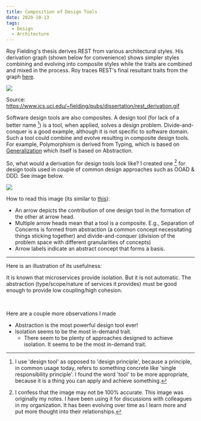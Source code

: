 ```yaml
---
title: Composition of Design Tools
date: 2020-10-13
tags:
  - Design
  - Architecture
---
```

Roy Fielding's thesis derives REST from various architectural styles. His derivation graph (shown below for convenience) shows simpler styles combining and evolving into composite styles while the traits are combined and mixed in the process. Roy traces REST's final resultant traits from the graph [here](https://www.ics.uci.edu/~fielding/pubs/dissertation/net_arch_styles.htm#sec_3_9). 

[![](https://www.ics.uci.edu/~fielding/pubs/dissertation/rest_derivation.gif)](https://www.ics.uci.edu/~fielding/pubs/dissertation/rest_derivation.gif)

Source: https://www.ics.uci.edu/~fielding/pubs/dissertation/rest_derivation.gif

Software design tools are also composites. A design tool (for lack of a better name [^1]) is a tool, when applied, solves a design problem. Divide-and-conquer is a good example, although it is not specific to software domain. Such a tool could combine and evolve resulting in composite design tools. For example, Polymorphism is derived from Typing, which is based on [Generalization](https://en.wikipedia.org/wiki/Generalization) which itself is based on Abstraction. 

So, what would a derivation for design tools look like? I created one [^2] for design tools used in couple of common design approaches such as OOAD & DDD. See image below.


![](./designimages/tools.jpg)


How to read this image (its similar to [this](https://www.ics.uci.edu/~fielding/pubs/dissertation/rest_arch_style.htm#fig_5_9)):

- An arrow depicts the contribution of one design tool in the formation of the other at arrow head.
- Multiple arrow heads mean that a tool is a composite. E.g., Separation of Concerns is formed from abstraction (a common concept necessitating things sticking together) and divide-and-conquer (division of the problem space with different granularities of concepts)
- Arrow labels indicate an abstract concept that forms a basis.

----

Here is an illustration of its usefulness:

It is known that microservices provide isolation. But it is not automatic. The abstraction (type/scope/nature of services it provides) must be good enough to provide low coupling/high cohesion.

<br/>

Here are a couple more observations I made

- Abstraction is the most powerful design tool ever!
- Isolation seems to be the most in-demand trait. 
    - There seem to be plenty of approaches designed to achieve isolation. It seems to be the most in-demand trait. 


[^1]: I use 'design tool' as opposed to 'design principle', because a principle, in common usage today, refers to something concrete like 'single responsibility principle'. I found the word 'tool' to be more appropriate, because it is a thing you can apply and achieve something.

[^2]: I confess that the image may not be 100% accurate. This image was originally my notes. I have been using it for discussions with colleagues in my organization. It has been evolving over time as I learn more and put more thought into their relationships.